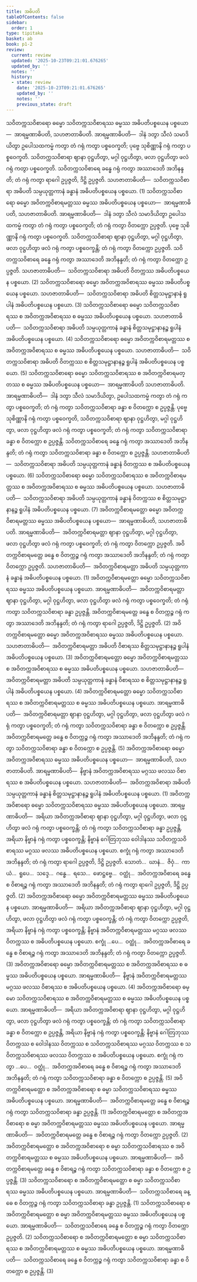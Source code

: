```yaml
---
title: အဓိပတိ
tableOfContents: false
sidebar:
  order: 1
type: tipitaka
basket: ab
book: p1-2
review:
  current: review
  updated: '2025-10-23T09:21:01.676265'
  updated_by: ''
  notes: ''
  history:
  - state: review
    date: '2025-10-23T09:21:01.676265'
    updated_by: ''
    notes: ''
    previous_state: draft
---
```



<ReviewStatus review={frontmatter.review} showDetails={true} />

<HypothesisAnnotation frontmatter={frontmatter} />

<DynamicBreadcrumb />

<Division number="74" book="p1-2" e="ch" v="37" p="45">

<Paragraph number="303" book="p1-2">
သဝိတက္ကသဝိစာရော ဓမ္မော သဝိတက္ကသဝိစာရဿ ဓမ္မဿ အဓိပတိပစ္စယေန ပစ္စယော—  အာရမ္မဏာဓိပတိ, သဟဇာတာဓိပတိ. <Emphasis>အာရမ္မဏာဓိပတိ</Emphasis>—  ဒါနံ ဒတွာ သီလံ သမာဒိယိတွာ ဥပေါသထကမ္မံ ကတွာ တံ ဂရုံ ကတွာ ပစ္စဝေက္ခတိ; ပုဗ္ဗေ သုစိဏ္ဏာနိ ဂရုံ ကတွာ ပစ္စဝေက္ခတိ. သဝိတက္ကသဝိစာရာ ဈာနာ ဝုဋ္ဌဟိတွာ, မဂ္ဂါ ဝုဋ္ဌဟိတွာ, ဖလာ ဝုဋ္ဌဟိတွာ ဖလံ ဂရုံ ကတွာ ပစ္စဝေက္ခတိ. သဝိတက္ကသဝိစာရေ ခန္ဓေ ဂရုံ ကတွာ အဿာဒေတိ အဘိနန္ဒတိ; တံ ဂရုံ ကတွာ ရာဂေါ ဥပ္ပဇ္ဇတိ, ဒိဋ္ဌိ ဥပ္ပဇ္ဇတိ. <Emphasis>သဟဇာတာဓိပတိ</Emphasis>—  သဝိတက္ကသဝိစာရာ အဓိပတိ သမ္ပယုတ္တကာနံ ခန္ဓာနံ အဓိပတိပစ္စယေန ပစ္စယော. (1)
</Paragraph>

<Paragraph number="304" book="p1-2">
သဝိတက္ကသဝိစာရော ဓမ္မော အဝိတက္ကဝိစာရမတ္တဿ ဓမ္မဿ အဓိပတိပစ္စယေန ပစ္စယော—  အာရမ္မဏာဓိပတိ, သဟဇာတာဓိပတိ. <Emphasis>အာရမ္မဏာဓိပတိ</Emphasis>—  ဒါနံ ဒတွာ သီလံ သမာဒိယိတွာ ဥပေါသထကမ္မံ ကတွာ တံ ဂရုံ ကတွာ ပစ္စဝေက္ခတိ; တံ ဂရုံ ကတွာ ဝိတက္ကော ဥပ္ပဇ္ဇတိ. ပုဗ္ဗေ သုစိဏ္ဏာနိ ဂရုံ ကတွာ ပစ္စဝေက္ခတိ. သဝိတက္ကသဝိစာရာ ဈာနာ ဝုဋ္ဌဟိတွာ, မဂ္ဂါ ဝုဋ္ဌဟိတွာ, ဖလာ ဝုဋ္ဌဟိတွာ ဖလံ ဂရုံ ကတွာ ပစ္စဝေက္ခန္တိ; တံ ဂရုံ ကတွာ ဝိတက္ကော ဥပ္ပဇ္ဇတိ. သဝိတက္ကသဝိစာရေ ခန္ဓေ ဂရုံ ကတွာ အဿာဒေတိ အဘိနန္ဒတိ; တံ ဂရုံ ကတွာ ဝိတက္ကော ဥပ္ပဇ္ဇတိ. <Emphasis>သဟဇာတာဓိပတိ</Emphasis>—  သဝိတက္ကသဝိစာရာ အဓိပတိ ဝိတက္ကဿ အဓိပတိပစ္စယေန ပစ္စယော. (2)
</Paragraph>

<Paragraph number="305" book="p1-2">
သဝိတက္ကသဝိစာရော ဓမ္မော အဝိတက္ကအဝိစာရဿ ဓမ္မဿ အဓိပတိပစ္စယေန ပစ္စယော. <Emphasis>သဟဇာတာဓိပတိ</Emphasis>—  သဝိတက္ကသဝိစာရာ အဓိပတိ စိတ္တသမုဋ္ဌာနာနံ ရူပါနံ အဓိပတိပစ္စယေန ပစ္စယော. (3)
</Paragraph>

<Paragraph number="306" book="p1-2">
သဝိတက္ကသဝိစာရော ဓမ္မော သဝိတက္ကသဝိစာရဿ စ အဝိတက္ကအဝိစာရဿ စ ဓမ္မဿ အဓိပတိပစ္စယေန ပစ္စယော. <Emphasis>သဟဇာတာဓိပတိ</Emphasis>—  သဝိတက္ကသဝိစာရာ အဓိပတိ သမ္ပယုတ္တကာနံ ခန္ဓာနံ စိတ္တသမုဋ္ဌာနာနဉ္စ ရူပါနံ အဓိပတိပစ္စယေန ပစ္စယော. (4)
</Paragraph>

<Paragraph number="307" book="p1-2">
သဝိတက္ကသဝိစာရော ဓမ္မော အဝိတက္ကဝိစာရမတ္တဿ စ အဝိတက္ကအဝိစာရဿ စ ဓမ္မဿ အဓိပတိပစ္စယေန ပစ္စယော. <Emphasis>သဟဇာတာဓိပတိ</Emphasis>—  သဝိတက္ကသဝိစာရာ အဓိပတိ ဝိတက္ကဿ စ စိတ္တသမုဋ္ဌာနာနဉ္စ ရူပါနံ အဓိပတိပစ္စယေန ပစ္စယော. (5)
</Paragraph>

<Paragraph number="308" book="p1-2">
သဝိတက္ကသဝိစာရော ဓမ္မော သဝိတက္ကသဝိစာရဿ စ အဝိတက္ကဝိစာရမတ္တဿ စ ဓမ္မဿ အဓိပတိပစ္စယေန ပစ္စယော—  အာရမ္မဏာဓိပတိ သဟဇာတာဓိပတိ. <Emphasis>အာရမ္မဏာဓိပတိ</Emphasis>—  ဒါနံ ဒတွာ သီလံ သမာဒိယိတွာ, ဥပေါသထကမ္မံ ကတွာ တံ ဂရုံ ကတွာ ပစ္စဝေက္ခတိ; တံ ဂရုံ ကတွာ သဝိတက္ကသဝိစာရာ ခန္ဓာ စ ဝိတက္ကော စ ဥပ္ပဇ္ဇန္တိ. ပုဗ္ဗေ သုစိဏ္ဏာနိ ဂရုံ ကတွာ ပစ္စဝေက္ခတိ, သဝိတက္ကသဝိစာရာ ဈာနာ ဝုဋ္ဌဟိတွာ, မဂ္ဂါ ဝုဋ္ဌဟိတွာ, ဖလာ ဝုဋ္ဌဟိတွာ ဖလံ ဂရုံ ကတွာ ပစ္စဝေက္ခတိ; တံ ဂရုံ ကတွာ သဝိတက္ကသဝိစာရာ ခန္ဓာ စ ဝိတက္ကော စ ဥပ္ပဇ္ဇန္တိ. သဝိတက္ကသဝိစာရေ ခန္ဓေ ဂရုံ ကတွာ အဿာဒေတိ အဘိနန္ဒတိ; တံ ဂရုံ ကတွာ သဝိတက္ကသဝိစာရာ ခန္ဓာ စ ဝိတက္ကော စ ဥပ္ပဇ္ဇန္တိ. <Emphasis>သဟဇာတာဓိပတိ</Emphasis>—  သဝိတက္ကသဝိစာရာ အဓိပတိ သမ္ပယုတ္တကာနံ ခန္ဓာနံ ဝိတက္ကဿ စ အဓိပတိပစ္စယေန ပစ္စယော. (6)
</Paragraph>

<Paragraph number="309" book="p1-2">
သဝိတက္ကသဝိစာရော ဓမ္မော သဝိတက္ကသဝိစာရဿ စ အဝိတက္ကဝိစာရမတ္တဿ စ အဝိတက္ကအဝိစာရဿ စ ဓမ္မဿ အဓိပတိပစ္စယေန ပစ္စယော. <Emphasis>သဟဇာတာဓိပတိ</Emphasis>—  သဝိတက္ကသဝိစာရာ အဓိပတိ သမ္ပယုတ္တကာနံ ခန္ဓာနံ ဝိတက္ကဿ စ စိတ္တသမုဋ္ဌာနာနဉ္စ ရူပါနံ အဓိပတိပစ္စယေန ပစ္စယော. (7)
</Paragraph>

</Division>
<Division number="75" book="p1-2" e="ch" v="37" p="46">

<Paragraph number="310" book="p1-2">
အဝိတက္ကဝိစာရမတ္တော ဓမ္မော အဝိတက္ကဝိစာရမတ္တဿ ဓမ္မဿ အဓိပတိပစ္စယေန ပစ္စယော—  အာရမ္မဏာဓိပတိ, သဟဇာတာဓိပတိ. <Emphasis>အာရမ္မဏာဓိပတိ</Emphasis>—  အဝိတက္ကဝိစာရမတ္တာ ဈာနာ ဝုဋ္ဌဟိတွာ, မဂ္ဂါ ဝုဋ္ဌဟိတွာ, ဖလာ ဝုဋ္ဌဟိတွာ ဖလံ ဂရုံ ကတွာ ပစ္စဝေက္ခတိ; တံ ဂရုံ ကတွာ ဝိတက္ကော ဥပ္ပဇ္ဇတိ. အဝိတက္ကဝိစာရမတ္တေ ခန္ဓေ စ ဝိတက္ကဉ္စ ဂရုံ ကတွာ အဿာဒေတိ အဘိနန္ဒတိ; တံ ဂရုံ ကတွာ ဝိတက္ကော ဥပ္ပဇ္ဇတိ. <Emphasis>သဟဇာတာဓိပတိ</Emphasis>—  အဝိတက္ကဝိစာရမတ္တာ အဓိပတိ သမ္ပယုတ္တကာနံ ခန္ဓာနံ အဓိပတိပစ္စယေန ပစ္စယော. (1)
</Paragraph>

<Paragraph number="311" book="p1-2">
အဝိတက္ကဝိစာရမတ္တော ဓမ္မော သဝိတက္ကသဝိစာရဿ ဓမ္မဿ အဓိပတိပစ္စယေန ပစ္စယော. <Emphasis>အာရမ္မဏာဓိပတိ</Emphasis>—  အဝိတက္ကဝိစာရမတ္တာ ဈာနာ ဝုဋ္ဌဟိတွာ, မဂ္ဂါ ဝုဋ္ဌဟိတွာ, ဖလာ ဝုဋ္ဌဟိတွာ ဖလံ ဂရုံ ကတွာ ပစ္စဝေက္ခတိ; တံ ဂရုံ ကတွာ သဝိတက္ကသဝိစာရာ ခန္ဓာ ဥပ္ပဇ္ဇန္တိ. အဝိတက္ကဝိစာရမတ္တေ ခန္ဓေ စ ဝိတက္ကဉ္စ ဂရုံ ကတွာ အဿာဒေတိ အဘိနန္ဒတိ; တံ ဂရုံ ကတွာ ရာဂေါ ဥပ္ပဇ္ဇတိ, ဒိဋ္ဌိ ဥပ္ပဇ္ဇတိ. (2)
</Paragraph>

<Paragraph number="312" book="p1-2">
အဝိတက္ကဝိစာရမတ္တော ဓမ္မော အဝိတက္ကအဝိစာရဿ ဓမ္မဿ အဓိပတိပစ္စယေန ပစ္စယော. <Emphasis>သဟဇာတာဓိပတိ</Emphasis>—  အဝိတက္ကဝိစာရမတ္တာ အဓိပတိ ဝိစာရဿ စိတ္တသမုဋ္ဌာနာနဉ္စ ရူပါနံ အဓိပတိပစ္စယေန ပစ္စယော. (3)
</Paragraph>

<Paragraph number="313" book="p1-2">
အဝိတက္ကဝိစာရမတ္တော ဓမ္မော အဝိတက္ကဝိစာရမတ္တဿ စ အဝိတက္ကအဝိစာရဿ စ ဓမ္မဿ အဓိပတိပစ္စယေန ပစ္စယော. <Emphasis>သဟဇာတာဓိပတိ</Emphasis>—  အဝိတက္ကဝိစာရမတ္တာ အဓိပတိ သမ္ပယုတ္တကာနံ ခန္ဓာနံ ဝိစာရဿ စ စိတ္တသမုဋ္ဌာနာနဉ္စ ရူပါနံ အဓိပတိပစ္စယေန ပစ္စယော. (4)
</Paragraph>

<Paragraph number="314" book="p1-2">
အဝိတက္ကဝိစာရမတ္တော ဓမ္မော သဝိတက္ကသဝိစာရဿ စ အဝိတက္ကဝိစာရမတ္တဿ စ ဓမ္မဿ အဓိပတိပစ္စယေန ပစ္စယော. <Emphasis>အာရမ္မဏာဓိပတိ</Emphasis>—  အဝိတက္ကဝိစာရမတ္တာ ဈာနာ ဝုဋ္ဌဟိတွာ, မဂ္ဂါ ဝုဋ္ဌဟိတွာ, ဖလာ ဝုဋ္ဌဟိတွာ ဖလံ ဂရုံ ကတွာ ပစ္စဝေက္ခတိ; တံ ဂရုံ ကတွာ သဝိတက္ကသဝိစာရာ ခန္ဓာ စ ဝိတက္ကော စ ဥပ္ပဇ္ဇန္တိ. အဝိတက္ကဝိစာရမတ္တေ ခန္ဓေ စ ဝိတက္ကဉ္စ ဂရုံ ကတွာ အဿာဒေတိ အဘိနန္ဒတိ; တံ ဂရုံ ကတွာ သဝိတက္ကသဝိစာရာ ခန္ဓာ စ ဝိတက္ကော စ ဥပ္ပဇ္ဇန္တိ. (5)
</Paragraph>

</Division>
<Division number="76" book="p1-2" e="ch" v="37" p="47">

<Paragraph number="315" book="p1-2">
အဝိတက္ကအဝိစာရော ဓမ္မော အဝိတက္ကအဝိစာရဿ ဓမ္မဿ အဓိပတိပစ္စယေန ပစ္စယော—  အာရမ္မဏာဓိပတိ, သဟဇာတာဓိပတိ. <Emphasis>အာရမ္မဏာဓိပတိ</Emphasis>—  နိဗ္ဗာနံ အဝိတက္ကအဝိစာရဿ မဂ္ဂဿ ဖလဿ ဝိစာရဿ စ အဓိပတိပစ္စယေန ပစ္စယော. <Emphasis>သဟဇာတာဓိပတိ</Emphasis>—  အဝိတက္ကအဝိစာရာ အဓိပတိ သမ္ပယုတ္တကာနံ ခန္ဓာနံ စိတ္တသမုဋ္ဌာနာနဉ္စ ရူပါနံ အဓိပတိပစ္စယေန ပစ္စယော. (1)
</Paragraph>

<Paragraph number="316" book="p1-2">
အဝိတက္ကအဝိစာရော ဓမ္မော သဝိတက္ကသဝိစာရဿ ဓမ္မဿ အဓိပတိပစ္စယေန ပစ္စယော. <Emphasis>အာရမ္မဏာဓိပတိ</Emphasis>—  အရိယာ အဝိတက္ကအဝိစာရာ ဈာနာ ဝုဋ္ဌဟိတွာ, မဂ္ဂါ ဝုဋ္ဌဟိတွာ, ဖလာ ဝုဋ္ဌဟိတွာ ဖလံ ဂရုံ ကတွာ ပစ္စဝေက္ခန္တိ; တံ ဂရုံ ကတွာ သဝိတက္ကသဝိစာရာ ခန္ဓာ ဥပ္ပဇ္ဇန္တိ, အရိယာ နိဗ္ဗာနံ ဂရုံ ကတွာ ပစ္စဝေက္ခန္တိ; နိဗ္ဗာနံ ဂေါတြဘုဿ ဝေါဒါနဿ သဝိတက္ကသဝိစာရဿ မဂ္ဂဿ ဖလဿ အဓိပတိပစ္စယေန ပစ္စယော. စက္ခုံ ဂရုံ ကတွာ အဿာဒေတိ အဘိနန္ဒတိ; တံ ဂရုံ ကတွာ ရာဂေါ ဥပ္ပဇ္ဇတိ, ဒိဋ္ဌိ ဥပ္ပဇ္ဇတိ. သောတံ…  ဃာနံ…  ဇိဝှံ…  ကာယံ…  ရူပေ…  သဒ္ဒေ…  ဂန္ဓေ…  ရသေ…  ဖောဋ္ဌဗ္ဗေ…  ဝတ္ထုံ…  အဝိတက္ကအဝိစာရေ ခန္ဓေ စ ဝိစာရဉ္စ ဂရုံ ကတွာ အဿာဒေတိ အဘိနန္ဒတိ; တံ ဂရုံ ကတွာ ရာဂေါ ဥပ္ပဇ္ဇတိ, ဒိဋ္ဌိ ဥပ္ပဇ္ဇတိ. (2)
</Paragraph>

<Paragraph number="317" book="p1-2">
အဝိတက္ကအဝိစာရော ဓမ္မော အဝိတက္ကဝိစာရမတ္တဿ ဓမ္မဿ အဓိပတိပစ္စယေန ပစ္စယော. <Emphasis>အာရမ္မဏာဓိပတိ</Emphasis>—  အရိယာ အဝိတက္ကအဝိစာရာ ဈာနာ ဝုဋ္ဌဟိတွာ, မဂ္ဂါ ဝုဋ္ဌဟိတွာ, ဖလာ ဝုဋ္ဌဟိတွာ ဖလံ ဂရုံ ကတွာ ပစ္စဝေက္ခန္တိ; တံ ဂရုံ ကတွာ ဝိတက္ကော ဥပ္ပဇ္ဇတိ, အရိယာ နိဗ္ဗာနံ ဂရုံ ကတွာ ပစ္စဝေက္ခန္တိ; နိဗ္ဗာနံ အဝိတက္ကဝိစာရမတ္တဿ မဂ္ဂဿ ဖလဿ ဝိတက္ကဿ စ အဓိပတိပစ္စယေန ပစ္စယော. စက္ခုံ …ပေ…  ဝတ္ထုံ…  အဝိတက္ကအဝိစာရေ ခန္ဓေ စ ဝိစာရဉ္စ ဂရုံ ကတွာ အဿာဒေတိ အဘိနန္ဒတိ; တံ ဂရုံ ကတွာ ဝိတက္ကော ဥပ္ပဇ္ဇတိ. (3)
</Paragraph>

<Paragraph number="318" book="p1-2">
အဝိတက္ကအဝိစာရော ဓမ္မော အဝိတက္ကဝိစာရမတ္တဿ စ အဝိတက္ကအဝိစာရဿ စ ဓမ္မဿ အဓိပတိပစ္စယေန ပစ္စယော. <Emphasis>အာရမ္မဏာဓိပတိ</Emphasis>—  နိဗ္ဗာနံ အဝိတက္ကဝိစာရမတ္တဿ မဂ္ဂဿ ဖလဿ ဝိစာရဿ စ အဓိပတိပစ္စယေန ပစ္စယော. (4)
</Paragraph>

<Paragraph number="319" book="p1-2">
အဝိတက္ကအဝိစာရော ဓမ္မော သဝိတက္ကသဝိစာရဿ စ အဝိတက္ကဝိစာရမတ္တဿ စ ဓမ္မဿ အဓိပတိပစ္စယေန ပစ္စယော. <Emphasis>အာရမ္မဏာဓိပတိ</Emphasis>—  အရိယာ အဝိတက္ကအဝိစာရာ ဈာနာ ဝုဋ္ဌဟိတွာ, မဂ္ဂါ ဝုဋ္ဌဟိတွာ, ဖလာ ဝုဋ္ဌဟိတွာ ဖလံ ဂရုံ ကတွာ ပစ္စဝေက္ခန္တိ; တံ ဂရုံ ကတွာ သဝိတက္ကသဝိစာရာ ခန္ဓာ စ ဝိတက္ကော စ ဥပ္ပဇ္ဇန္တိ, အရိယာ နိဗ္ဗာနံ ဂရုံ ကတွာ ပစ္စဝေက္ခန္တိ; နိဗ္ဗာနံ ဂေါတြဘုဿ ဝိတက္ကဿ စ ဝေါဒါနဿ ဝိတက္ကဿ စ သဝိတက္ကသဝိစာရဿ မဂ္ဂဿ ဝိတက္ကဿ စ သဝိတက္ကသဝိစာရဿ ဖလဿ ဝိတက္ကဿ စ အဓိပတိပစ္စယေန ပစ္စယော. စက္ခုံ ဂရုံ ကတွာ …ပေ…  ဝတ္ထုံ…  အဝိတက္ကအဝိစာရေ ခန္ဓေ စ ဝိစာရဉ္စ ဂရုံ ကတွာ အဿာဒေတိ အဘိနန္ဒတိ; တံ ဂရုံ ကတွာ သဝိတက္ကသဝိစာရာ ခန္ဓာ စ ဝိတက္ကော စ ဥပ္ပဇ္ဇန္တိ. (5)
</Paragraph>

</Division>
<Division number="77" book="p1-2" e="ch" v="37" p="49">

<Paragraph number="320" book="p1-2">
အဝိတက္ကဝိစာရမတ္တော စ အဝိတက္ကအဝိစာရော စ ဓမ္မာ သဝိတက္ကသဝိစာရဿ ဓမ္မဿ အဓိပတိပစ္စယေန ပစ္စယော. <Emphasis>အာရမ္မဏာဓိပတိ</Emphasis>—  အဝိတက္ကဝိစာရမတ္တေ ခန္ဓေ စ ဝိစာရဉ္စ ဂရုံ ကတွာ သဝိတက္ကသဝိစာရာ ခန္ဓာ ဥပ္ပဇ္ဇန္တိ. (1)
</Paragraph>

<Paragraph number="321" book="p1-2">
အဝိတက္ကဝိစာရမတ္တော စ အဝိတက္ကအဝိစာရော စ ဓမ္မာ အဝိတက္ကဝိစာရမတ္တဿ ဓမ္မဿ အဓိပတိပစ္စယေန ပစ္စယော. <Emphasis>အာရမ္မဏာဓိပတိ</Emphasis>—  အဝိတက္ကဝိစာရမတ္တေ ခန္ဓေ စ ဝိစာရဉ္စ ဂရုံ ကတွာ ဝိတက္ကော ဥပ္ပဇ္ဇတိ. (2)
</Paragraph>

<Paragraph number="322" book="p1-2">
အဝိတက္ကဝိစာရမတ္တော စ အဝိတက္ကအဝိစာရော စ ဓမ္မာ သဝိတက္ကသဝိစာရဿ စ အဝိတက္ကဝိစာရမတ္တဿ စ ဓမ္မဿ အဓိပတိပစ္စယေန ပစ္စယော. <Emphasis>အာရမ္မဏာဓိပတိ</Emphasis>—  အဝိတက္ကဝိစာရမတ္တေ ခန္ဓေ စ ဝိစာရဉ္စ ဂရုံ ကတွာ သဝိတက္ကသဝိစာရာ ခန္ဓာ စ ဝိတက္ကော စ ဥပ္ပဇ္ဇန္တိ. (3)
</Paragraph>

</Division>
<Division number="78" book="p1-2" e="ch" v="37" p="49">

<Paragraph number="323" book="p1-2">
သဝိတက္ကသဝိစာရော စ အဝိတက္ကဝိစာရမတ္တော စ ဓမ္မာ သဝိတက္ကသဝိစာရဿ ဓမ္မဿ အဓိပတိပစ္စယေန ပစ္စယော. <Emphasis>အာရမ္မဏာဓိပတိ</Emphasis>—  သဝိတက္ကသဝိစာရေ ခန္ဓေ စ ဝိတက္ကဉ္စ ဂရုံ ကတွာ သဝိတက္ကသဝိစာရာ ခန္ဓာ ဥပ္ပဇ္ဇန္တိ. (1)
</Paragraph>

<Paragraph number="324" book="p1-2">
သဝိတက္ကသဝိစာရော စ အဝိတက္ကဝိစာရမတ္တော စ ဓမ္မာ အဝိတက္ကဝိစာရမတ္တဿ ဓမ္မဿ အဓိပတိပစ္စယေန ပစ္စယော. <Emphasis>အာရမ္မဏာဓိပတိ</Emphasis>—  သဝိတက္ကသဝိစာရေ ခန္ဓေ စ ဝိတက္ကဉ္စ ဂရုံ ကတွာ ဝိတက္ကော ဥပ္ပဇ္ဇတိ. (2)
</Paragraph>

<Paragraph number="325" book="p1-2">
သဝိတက္ကသဝိစာရော စ အဝိတက္ကဝိစာရမတ္တော စ ဓမ္မာ သဝိတက္ကသဝိစာရဿ စ အဝိတက္ကဝိစာရမတ္တဿ စ ဓမ္မဿ အဓိပတိပစ္စယေန ပစ္စယော. <Emphasis>အာရမ္မဏာဓိပတိ</Emphasis>—  သဝိတက္ကသဝိစာရေ ခန္ဓေ စ ဝိတက္ကဉ္စ ဂရုံ ကတွာ သဝိတက္ကသဝိစာရာ ခန္ဓာ စ ဝိတက္ကော စ ဥပ္ပဇ္ဇန္တိ. (3)
</Paragraph>
</Division>